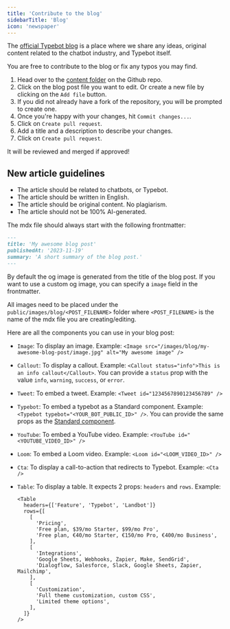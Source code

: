 ```yaml
---
title: 'Contribute to the blog'
sidebarTitle: 'Blog'
icon: 'newspaper'
---
```


The [official Typebot blog](https://typebot.io/blog) is a place where we share any ideas, original content related to the chatbot industry, and Typebot itself.

You are free to contribute to the blog or fix any typos you may find.

1. Head over to the [content folder](https://github.com/baptisteArno/typebot.io/tree/main/apps/landing-page/content) on the Github repo.
2. Click on the blog post file you want to edit. Or create a new file by clicking on the `Add file` button.
3. If you did not already have a fork of the repository, you will be prompted to create one.
4. Once you're happy with your changes, hit `Commit changes...`.
5. Click on `Create pull request`.
6. Add a title and a description to describe your changes.
7. Click on `Create pull request`.

It will be reviewed and merged if approved!

## New article guidelines

- The article should be related to chatbots, or Typebot.
- The article should be written in English.
- The article should be original content. No plagiarism.
- The article should not be 100% AI-generated.

The mdx file should always start with the following frontmatter:

```md
---
title: 'My awesome blog post'
publishedAt: '2023-11-19'
summary: 'A short summary of the blog post.'
---
```

By default the og image is generated from the title of the blog post. If you want to use a custom og image, you can specify a `image` field in the frontmatter.

All images need to be placed under the `public/images/blog/<POST_FILENAME>` folder where `<POST_FILENAME>` is the name of the mdx file you are creating/editing.

Here are all the components you can use in your blog post:

- `Image`: To display an image. Example: `<Image src="/images/blog/my-awesome-blog-post/image.jpg" alt="My awesome image" />`
- `Callout`: To display a callout. Example: `<Callout status="info">This is an info callout</Callout>`. You can provide a `status` prop with the value `info`, `warning`, `success`, or `error`.
- `Tweet`: To embed a tweet. Example: `<Tweet id="1234567890123456789" />`
- `Typebot`: To embed a typebot as a Standard component. Example: `<Typebot typebot="<YOUR_BOT_PUBLIC_ID>" />`. You can provide the same props as the [Standard component](../../deploy/web/libraries/react#standard).
- `YouTube`: To embed a YouTube video. Example: `<YouTube id="<YOUTUBE_VIDEO_ID>" />`
- `Loom`: To embed a Loom video. Example: `<Loom id="<LOOM_VIDEO_ID>" />`
- `Cta`: To display a call-to-action that redirects to Typebot. Example: `<Cta />`
- `Table`: To display a table. It expects 2 props: `headers` and `rows`. Example:

  ```tsx
  <Table
    headers={['Feature', 'Typebot', 'Landbot']}
    rows={[
      [
        'Pricing',
        'Free plan, $39/mo Starter, $99/mo Pro',
        'Free plan, €40/mo Starter, €150/mo Pro, €400/mo Business',
      ],
      [
        'Integrations',
        'Google Sheets, Webhooks, Zapier, Make, SendGrid',
        'Dialogflow, Salesforce, Slack, Google Sheets, Zapier, Mailchimp',
      ],
      [
        'Customization',
        'Full theme customization, custom CSS',
        'Limited theme options',
      ],
    ]}
  />
  ```
